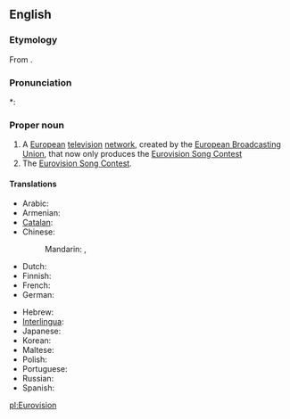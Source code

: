 ==English==

===Etymology===
From {{prefix|Euro|vision}}.

===Pronunciation===
*: {{rhymes|ɪʒən}}

===Proper noun===
{{en-proper noun}}

# A [[European]] [[television]] [[network]], created by the [[w:European Broadcasting Union|European Broadcasting Union]], that now only produces the [[Eurovision Song Contest]]
# The [[Eurovision Song Contest]].

====Translations====
{{trans-top|television network}}
* Arabic: {{t|ar|يوروفيجن|m|tr=yurufijn|sc=Arab}}
* Armenian: {{t-|hy|Եվրատեսիլ|tr=Evratesil}}
* [[Catalan]]: {{t|ca|Eurovisió}}
* Chinese:
*: Mandarin: {{t|zh|歐洲電視網|sc=Hani}}, {{t|zh|欧洲电视网|tr=Ōuzhōu Diànshìwǎng|sc=Hani}}
* Dutch: {{t|nl|Eurovisie}}
* Finnish: {{t|fi|Euroopan yleisradiounioni}}
* French: {{t|fr|Eurovision|f}}
* German: {{t-|de|Eurovision|f}}
{{trans-mid}}
* Hebrew: {{t|he|אירוויזיון|sc=Hebr}}
* [[Interlingua]]: {{t|ia|Eurovision}}
* Japanese: {{t|ja|ユーロビジョン|tr=Yūrobijon|sc=Jpan}}
* Korean: {{t|ko|유로비전|tr=Yurobijeon|sc=Kore}}
* Maltese: {{t|mt|Eurovision|alt=Il-Eurovision}}
* Polish: {{t|pl|Eurowizja|f}}
* Portuguese: {{t|pt|Eurovisão|f}}
* Russian: {{t-|ru|Евровидение|n|tr=Jevrovídenie}}
* Spanish: {{t-|es|Eurovision|f}}
{{trans-bottom}}

{{trans-see|Eurovision Song Contest}}

[[pl:Eurovision]]